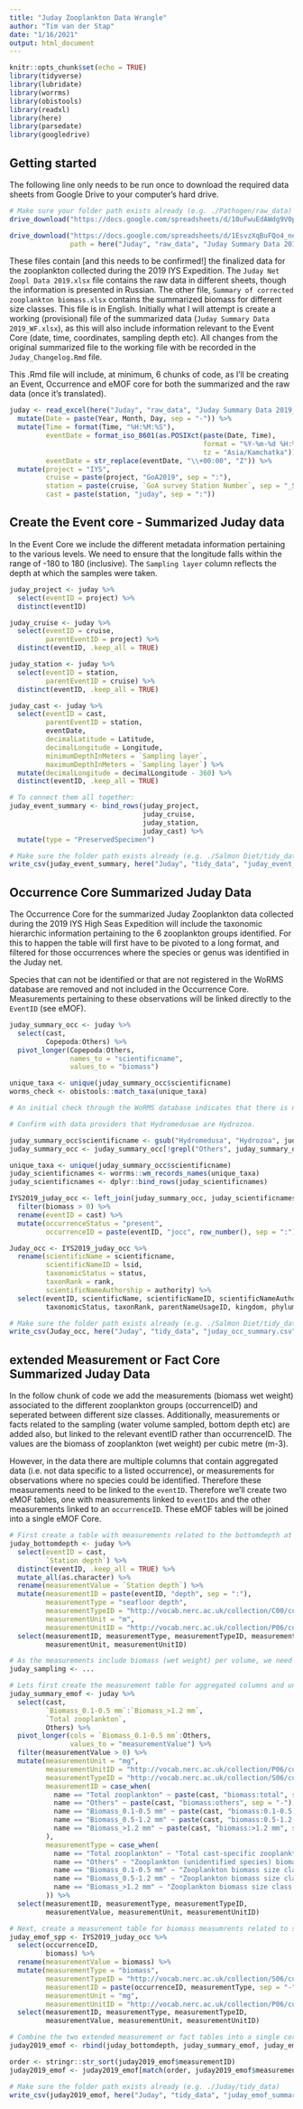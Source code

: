 ```yaml
---
title: "Juday Zooplankton Data Wrangle"
author: "Tim van der Stap"
date: "1/16/2021"
output: html_document
---
```


```r
knitr::opts_chunk$set(echo = TRUE)
library(tidyverse)
library(lubridate)
library(worrms)
library(obistools)
library(readxl)
library(here)
library(parsedate)
library(googledrive)
```

## Getting started

The following line only needs to be run once to download the required data sheets from Google Drive to your computer's hard drive.  

```r
# Make sure your folder path exists already (e.g. ./Pathogen/raw_data)
drive_download("https://docs.google.com/spreadsheets/d/10uFwuEdAWdg9V0pCYFbPGJd3J_MunYnb/edit#gid=983563948",                path = here("Juday", "raw_data", "Juday Net Zoopl Data 2019.xlsx"), overwrite = TRUE)

drive_download("https://docs.google.com/spreadsheets/d/1EsvzXqBuFQo4_ne4i0NejXEkp9BkX4uG/edit#gid=515378096",
               path = here("Juday", "raw_data", "Juday Summary Data 2019.xlsx"), overwrite = TRUE)
```

These files contain [and this needs to be confirmed!] the finalized data for the zooplankton collected during the 2019 IYS Expedition. The `Juday Net Zoopl Data 2019.xlsx` file contains the raw data in different sheets, though the information is presented in Russian. The other file, `Summary of corrected zooplankton biomass.xlsx` contains the summarized biomass for different size classes. This file is in English. Initially what I will attempt is create a working (provisional) file of the summarized data (`Juday Summary Data 2019_WF.xlsx`), as this will also include information relevant to the Event Core (date, time, coordinates, sampling depth etc). All changes from the original summarized file to the working file with be recorded in the `Juday_Changelog.Rmd` file. 

This .Rmd file will include, at minimum, 6 chunks of code, as I'll be creating an Event, Occurrence and eMOF core for both the summarized and the raw data (once it's translated).

``` r
juday <- read_excel(here("Juday", "raw_data", "Juday Summary Data 2019_WF.xlsx")) %>%
  mutate(Date = paste(Year, Month, Day, sep = "-")) %>%
  mutate(Time = format(Time, "%H:%M:%S"),
         eventDate = format_iso_8601(as.POSIXct(paste(Date, Time),
                                                format = "%Y-%m-%d %H:%M:%S",
                                                tz = "Asia/Kamchatka")),
         eventDate = str_replace(eventDate, "\\+00:00", "Z")) %>%
  mutate(project = "IYS",
         cruise = paste(project, "GoA2019", sep = ":"),
         station = paste(cruise, `GoA survey Station Number`, sep = "_Stn"),
         cast = paste(station, "juday", sep = ":"))
```

## Create the Event core - Summarized Juday data

In the Event Core we include the different metadata information pertaining to the various levels. We need to ensure that the longitude falls within the range of -180 to 180 (inclusive). The `Sampling layer` column reflects the depth at which the samples were taken. 

``` r
juday_project <- juday %>%
  select(eventID = project) %>%
  distinct(eventID)

juday_cruise <- juday %>% 
  select(eventID = cruise,
         parentEventID = project) %>%
  distinct(eventID, .keep_all = TRUE)

juday_station <- juday %>%
  select(eventID = station,
         parentEventID = cruise) %>% 
  distinct(eventID, .keep_all = TRUE) 

juday_cast <- juday %>%
  select(eventID = cast,
         parentEventID = station,
         eventDate,
         decimalLatitude = Latitude,
         decimalLongitude = Longitude,
         minimumDepthInMeters = `Sampling layer`,
         maximumDepthInMeters = `Sampling layer`) %>%
  mutate(decimalLongitude = decimalLongitude - 360) %>%
  distinct(eventID, .keep_all = TRUE) 

# To connect them all together: 
juday_event_summary <- bind_rows(juday_project,
                                 juday_cruise,
                                 juday_station,
                                 juday_cast) %>%
  mutate(type = "PreservedSpecimen")

# Make sure the folder path exists already (e.g. ./Salmon Diet/tidy_data)
write_csv(juday_event_summary, here("Juday", "tidy_data", "juday_event_summary.csv"))
```

## Occurrence Core Summarized Juday Data

The Occurrence Core for the summarized Juday Zooplankton data collected during the 2019 IYS High Seas Expedition will include the taxonomic hierarchic information pertaining to the 6 zooplankton groups identified. For this to happen the table will first have to be pivoted to a long format, and filtered for those occurrences where the species or genus was identified in the Juday net.   

Species that can not be identified or that are not registered in the WoRMS database are removed and not included in the Occurrence Core. Measurements pertaining to these observations will be linked directly to the `EventID` (see eMOF). 

``` r
juday_summary_occ <- juday %>%
  select(cast,
         Copepoda:Others) %>%
  pivot_longer(Copepoda:Others,
               names_to = "scientificname",
               values_to = "biomass")

unique_taxa <- unique(juday_summary_occ$scientificname)
worms_check <- obistools::match_taxa(unique_taxa)

# An initial check through the WoRMS database indicates that there is no record of 'Hydromedusa' in that registry. Hydromedusa(e) are the medusa lifestage of the species Hydrozoa. Therefore, in the unique_taxa dataframe the records of Hydromedusa are replaced with Hydrozoa, and at a later stage medusa are added as a lifeStage in the Occurrence Core. Make sure the record is also replaced in the juday_summary_occ dataframe as we'll be joining the two dataframes together by scientificname. The species listed as 'other' will not have a scientificname associated with it, and are therefore removed for the Occurrence Core. 

# Confirm with data providers that Hydromedusae are Hydrozoa. 

juday_summary_occ$scientificname <- gsub("Hydromedusa", "Hydrozoa", juday_summary_occ$scientificname)
juday_summary_occ <- juday_summary_occ[!grepl("Others", juday_summary_occ$scientificname),]

unique_taxa <- unique(juday_summary_occ$scientificname)
juday_scientificnames <- worrms::wm_records_names(unique_taxa) 
juday_scientificnames <- dplyr::bind_rows(juday_scientificnames)

IYS2019_juday_occ <- left_join(juday_summary_occ, juday_scientificnames, by = "scientificname") %>%
  filter(biomass > 0) %>%
  rename(eventID = cast) %>%
  mutate(occurrenceStatus = "present",
         occurrenceID = paste(eventID, "jocc", row_number(), sep = ":"))

Juday_occ <- IYS2019_juday_occ %>%
  rename(scientificName = scientificname,
         scientificNameID = lsid,
         taxonomicStatus = status,
         taxonRank = rank,
         scientificNameAuthorship = authority) %>%
  select(eventID, scientificName, scientificNameID, scientificNameAuthorship,
         taxonomicStatus, taxonRank, parentNameUsageID, kingdom, phylum, class, order, family, genus)

# Make sure the folder path exists already (e.g. ./Salmon Diet/tidy_data)
write_csv(Juday_occ, here("Juday", "tidy_data", "juday_occ_summary.csv"))
```

## extended Measurement or Fact Core Summarized Juday Data

In the follow chunk of code we add the measurements (biomass wet weight) associated to the different zooplankton groups (occurrenceID) and seperated between different size classes. Additionally, measurements or facts related to the sampling (water volume sampled, bottom depth etc) are added also, but linked to the relevant eventID rather than occurrenceID. The values are the biomass of zooplankton (wet weight) per cubic metre (m-3). 

However, in the data there are multiple columns that contain aggregated data (i.e. not data specific to a listed occurrence), or measurements for observations where no species could be identified. Therefore these measurements need to be linked to the `eventID`. Therefore we'll create two eMOF tables, one with measurements linked to `eventIDs` and the other measurements linked to an `occurrenceID`. These eMOF tables will be joined into a single eMOF Core. 

``` r
# First create a table with measurements related to the bottomdepth at sampling location. 
juday_bottomdepth <- juday %>%
  select(eventID = cast, 
         `Station depth`) %>%
  distinct(eventID, .keep_all = TRUE) %>%
  mutate_all(as.character) %>%
  rename(measurementValue = `Station depth`) %>%
  mutate(measurementID = paste(eventID, "depth", sep = ":"),
         measurementType = "seafloor depth",
         measurementTypeID = "http://vocab.nerc.ac.uk/collection/C00/current/SCILOG/",
         measurementUnit = "m",
         measurementUnitID = "http://vocab.nerc.ac.uk/collection/P06/current/ULAA/") %>%
  select(measurementID, measurementType, measurementTypeID, measurementValue, 
         measurementUnit, measurementUnitID)

# As the measurements include biomass (wet weight) per volume, we need to provide the sampling effort (water volume filtered) and other facts related to the sampling instrument and method (mesh size, speed of tow etc). 
juday_sampling <- ...

# Lets first create the measurement table for aggregated columns and unidentified species
juday_summary_emof <- juday %>%
  select(cast,
         `Biomass_0.1-0.5 mm`:`Biomass_>1.2 mm`,
         `Total zooplankton`,
         Others) %>%
  pivot_longer(cols = `Biomass_0.1-0.5 mm`:Others,
               values_to = "measurementValue") %>%
  filter(measurementValue > 0) %>%
  mutate(measurementUnit = "mg",
         measurementUnitID = "http://vocab.nerc.ac.uk/collection/P06/current/MGRM/",
         measurementTypeID = "http://vocab.nerc.ac.uk/collection/S06/current/S0600088/",
         measurementID = case_when(
           name == "Total zooplankton" ~ paste(cast, "biomass:total", sep = "-"),
           name == "Others" ~ paste(cast, "biomass:others", sep = "-"),
           name == "Biomass_0.1-0.5 mm" ~ paste(cast, "biomass:0.1-0.5 mm", sep = "-"),
           name == "Biomass_0.5-1.2 mm" ~ paste(cast, "biomass:0.5-1.2 mm", sep = "-"),
           name == "Biomass_>1.2 mm" ~ paste(cast, "biomass:>1.2 mm", sep = "-")
         ),
         measurementType = case_when(
           name == "Total zooplankton" ~ "Total cast-specific zooplankton biomass",
           name == "Others" ~ "Zooplankton (unidentified species) biomass",
           name == "Biomass_0.1-0.5 mm" ~ "Zooplankton biomass size class 0.1-0.5 mm",
           name == "Biomass_0.5-1.2 mm" ~ "Zooplankton biomass size class 0.5-1.2 mm",
           name == "Biomass_>1.2 mm" ~ "Zooplankton biomass size class >1.2 mm"
         )) %>%
  select(measurementID, measurementType, measurementTypeID,
         measurementValue, measurementUnit, measurementUnitID)

# Next, create a measurement table for biomass measumrents related to specific zooplankton groups:
juday_emof_spp <- IYS2019_juday_occ %>%
  select(occurrenceID, 
         biomass) %>%
  rename(measurementValue = biomass) %>%
  mutate(measurementType = "biomass",
         measurementTypeID = "http://vocab.nerc.ac.uk/collection/S06/current/S0600088/",
         measurementID = paste(occurrenceID, measurementType, sep = "-"),
         measurementUnit = "mg",
         measurementUnitID = "http://vocab.nerc.ac.uk/collection/P06/current/MGRM/") %>%
  select(measurementID, measurementType, measurementTypeID,
         measurementValue, measurementUnit, measurementUnitID)

# Combine the two extended measurement or fact tables into a single core, re-order if preferred and save locally:
juday2019_emof <- rbind(juday_bottomdepth, juday_summary_emof, juday_emof_spp)

order <- stringr::str_sort(juday2019_emof$measurementID)
juday2019_emof <- juday2019_emof[match(order, juday2019_emof$measurementID),]

# Make sure the folder path exists already (e.g. ./Juday/tidy_data)
write_csv(juday2019_emof, here("Juday", "tidy_data", "juday_emof_summary.csv"))
```




